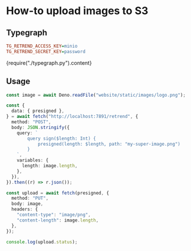 
# How-to upload images to S3

## Typegraph

```ini
TG_RETREND_ACCESS_KEY=minio
TG_RETREND_SECRET_KEY=password
```

<CodeBlock language="python">{require("./typegraph.py").content}</CodeBlock>

## Usage

```ts
const image = await Deno.readFile("website/static/images/logo.png");

const {
  data: { presigned },
} = await fetch("http://localhost:7891/retrend", {
  method: "POST",
  body: JSON.stringify({
    query: `
        query sign($length: Int) {
            presigned(length: $length, path: "my-super-image.png")
        }
    `,
    variables: {
      length: image.length,
    },
  }),
}).then((r) => r.json());

const upload = await fetch(presigned, {
  method: "PUT",
  body: image,
  headers: {
    "content-type": "image/png",
    "content-length": image.length,
  },
});

console.log(upload.status);
```
